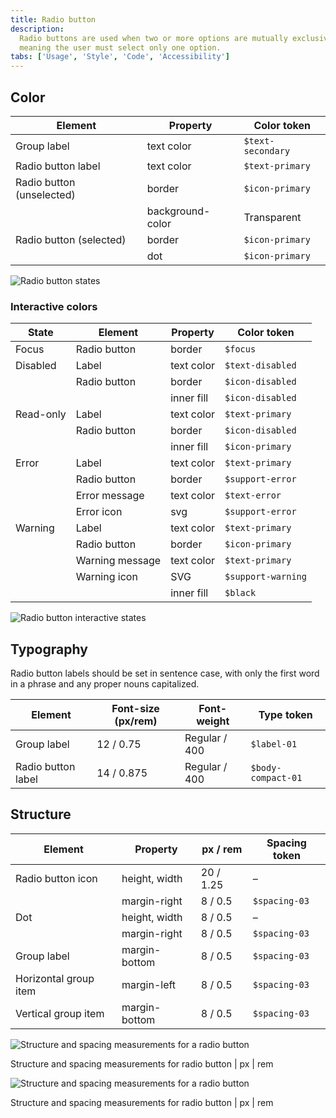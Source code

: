 ```yaml
---
title: Radio button
description:
  Radio buttons are used when two or more options are mutually exclusive,
  meaning the user must select only one option.
tabs: ['Usage', 'Style', 'Code', 'Accessibility']
---
```


## Color

| Element                   | Property         | Color token       |
| ------------------------- | ---------------- | ----------------- |
| Group label               | text color       | `$text-secondary` |
| Radio button label        | text color       | `$text-primary`   |
| Radio button (unselected) | border           | `$icon-primary`   |
|                           | background-color | Transparent       |
| Radio button (selected)   | border           | `$icon-primary`   |
|                           | dot              | `$icon-primary`   |

<Row>
<Column colLg={8}>

![Radio button states](images/radio-button-style-1.png)

</Column>
</Row>

### Interactive colors

| State     | Element         | Property   | Color token        |
| --------- | --------------- | ---------- | ------------------ |
| Focus     | Radio button    | border     | `$focus`           |
| Disabled  | Label           | text color | `$text-disabled`   |
|           | Radio button    | border     | `$icon-disabled`   |
|           |                 | inner fill | `$icon-disabled`   |
| Read-only | Label           | text color | `$text-primary`    |
|           | Radio button    | border     | `$icon-disabled`   |
|           |                 | inner fill | `$icon-primary`    |
| Error     | Label           | text color | `$text-primary`    |
|           | Radio button    | border     | `$support-error`   |
|           | Error message   | text color | `$text-error`      |
|           | Error icon      | svg        | `$support-error`   |
| Warning   | Label           | text color | `$text-primary`    |
|           | Radio button    | border     | `$icon-primary`    |
|           | Warning message | text color | `$text-primary`    |
|           | Warning icon    | SVG        | `$support-warning` |
|           |                 | inner fill | `$black`           |

<Row>
<Column colLg={8}>

![Radio button interactive states](images/radio-button-style-2.png)

</Column>
</Row>

## Typography

Radio button labels should be set in sentence case, with only the first word in
a phrase and any proper nouns capitalized.

| Element            | Font-size (px/rem) | Font-weight   | Type token         |
| ------------------ | ------------------ | ------------- | ------------------ |
| Group label        | 12 / 0.75          | Regular / 400 | `$label-01`        |
| Radio button label | 14 / 0.875         | Regular / 400 | `$body-compact-01` |

## Structure

| Element               | Property      | px / rem  | Spacing token |
| --------------------- | ------------- | --------- | ------------- |
| Radio button icon     | height, width | 20 / 1.25 | –             |
|                       | margin-right  | 8 / 0.5   | `$spacing-03` |
| Dot                   | height, width | 8 / 0.5   | –             |
|                       | margin-right  | 8 / 0.5   | `$spacing-03` |
| Group label           | margin-bottom | 8 / 0.5   | `$spacing-03` |
| Horizontal group item | margin-left   | 8 / 0.5   | `$spacing-03` |
| Vertical group item   | margin-bottom | 8 / 0.5   | `$spacing-03` |

<div className="image--fixed">

![Structure and spacing measurements for a radio button](images/radio-button-style-3.png)

</div>

<Caption>
  Structure and spacing measurements for radio button | px | rem
</Caption>

<div className="image--fixed">

![Structure and spacing measurements for a radio button](images/radio-button-style-4.png)

</div>

<Caption>
  Structure and spacing measurements for radio button | px | rem
</Caption>
